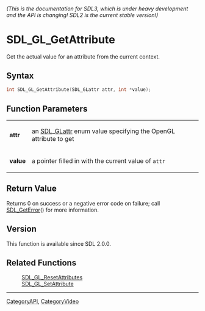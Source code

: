 ====== (This is the documentation for SDL3, which is under heavy development and the API is changing! SDL2 is the current stable version!) ======
= SDL_GL_GetAttribute =

Get the actual value for an attribute from the current context.

== Syntax ==

<syntaxhighlight lang='c'>
int SDL_GL_GetAttribute(SDL_GLattr attr, int *value);
</syntaxhighlight>

== Function Parameters ==

{|
|'''attr'''
|an [[SDL_GLattr]] enum value specifying the OpenGL attribute to get
|-
|'''value'''
|a pointer filled in with the current value of <code>attr</code>
|}

== Return Value ==

Returns 0 on success or a negative error code on failure; call
[[SDL_GetError]]() for more information.

== Version ==

This function is available since SDL 2.0.0.

== Related Functions ==

:[[SDL_GL_ResetAttributes]]
:[[SDL_GL_SetAttribute]]

----
[[CategoryAPI]], [[CategoryVideo]]


